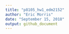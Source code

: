 ```yaml
---
title: "p8105_hw1_edm2152"
author: "Eric Morris"
date: "September 15, 2018"
output: github_document
---
```

